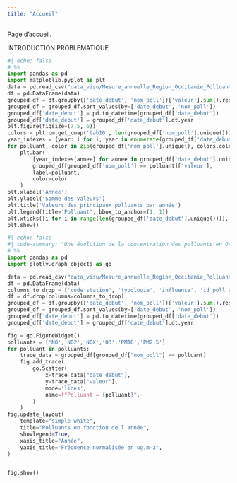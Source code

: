```yaml
---
title: "Accueil"
---
```


Page d'accueil.

INTRODUCTION
PROBLEMATIQUE

```python
#| echo: false
# %%
import pandas as pd
import matplotlib.pyplot as plt
data = pd.read_csv("data_visu/Mesure_annuelle_Region_Occitanie_Polluants_Principaux.csv")
df = pd.DataFrame(data)
grouped_df = df.groupby(['date_debut', 'nom_poll'])['valeur'].sum().reset_index()
grouped_df = grouped_df.sort_values(by=['date_debut', 'nom_poll'])
grouped_df['date_debut'] = pd.to_datetime(grouped_df['date_debut'])
grouped_df['date_debut'] = grouped_df['date_debut'].dt.year
plt.figure(figsize=(7.5, 6))
colors = plt.cm.get_cmap('tab10', len(grouped_df['nom_poll'].unique()))
year_indexes = {year: i for i, year in enumerate(grouped_df['date_debut'].unique())}
for polluant, color in zip(grouped_df['nom_poll'].unique(), colors.colors):
    plt.bar(
        [year_indexes[annee] for annee in grouped_df['date_debut'].unique()],
        grouped_df[grouped_df['nom_poll'] == polluant]['valeur'],
        label=polluant,
        color=color
    )
plt.xlabel('Année')
plt.ylabel('Somme des valeurs')
plt.title('Valeurs des principaux polluants par année')
plt.legend(title='Polluant', bbox_to_anchor=(1, 1))
plt.xticks([i for i in range(len(grouped_df['date_debut'].unique()))], grouped_df['date_debut'].unique())
plt.show()
```

```python
#| echo: false
#| code-summary: "Une évolution de la concentration des polluants en Occitanie"
# %%
import pandas as pd
import plotly.graph_objects as go

data = pd.read_csv("data_visu/Mesure_annuelle_Region_Occitanie_Polluants_Principaux.csv")
df = pd.DataFrame(data)
columns_to_drop = ['code_station', 'typologie', 'influence', 'id_poll_ue', 'unite', 'metrique', 'date_fin', 'statut_valid']
df = df.drop(columns=columns_to_drop)
grouped_df = df.groupby(['date_debut', 'nom_poll'])['valeur'].sum().reset_index()
grouped_df = grouped_df.sort_values(by=['date_debut', 'nom_poll'])
grouped_df['date_debut'] = pd.to_datetime(grouped_df['date_debut'])
grouped_df['date_debut'] = grouped_df['date_debut'].dt.year

fig = go.FigureWidget()
polluants = ['NO','NO2','NOX','O3','PM10','PM2.5']
for polluant in polluants:
    trace_data = grouped_df[grouped_df["nom_poll"] == polluant]
    fig.add_trace(
        go.Scatter(
            x=trace_data["date_debut"],
            y=trace_data["valeur"],
            mode='lines',
            name=f"Polluant = {polluant}",
        )
    )
fig.update_layout(
    template="simple_white",
    title="Polluants en fonction de l'année",
    showlegend=True,
    xaxis_title="Année",
    yaxis_title="Fréquence normalisée en ug.m-3",
)


fig.show()
```
